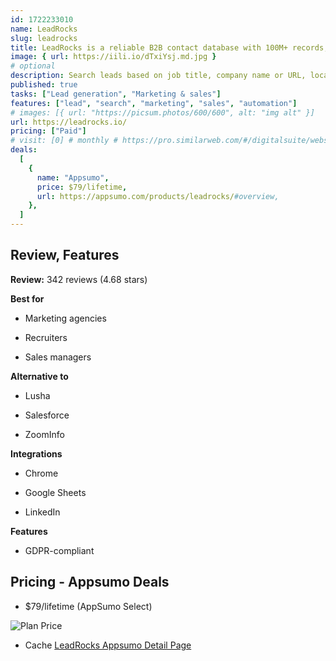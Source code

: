 ```yaml
---
id: 1722233010
name: LeadRocks
slug: leadrocks
title: LeadRocks is a reliable B2B contact database with 100M+ records, emails, phone numbers, and LinkedIns
image: { url: https://iili.io/dTxiYsj.md.jpg }
# optional
description: Search leads based on job title, company name or URL, location, industry and team sizeUpload your CSV into your CRM or any automation tool to gear up your prospecting
published: true
tasks: ["Lead generation", "Marketing & sales"]
features: ["lead", "search", "marketing", "sales", "automation"]
# images: [{ url: "https://picsum.photos/600/600", alt: "img alt" }]
url: https://leadrocks.io/
pricing: ["Paid"]
# visit: [0] # monthly # https://pro.similarweb.com/#/digitalsuite/websiteanalysis/home
deals:
  [
    {
      name: "Appsumo",
      price: $79/lifetime,
      url: https://appsumo.com/products/leadrocks/#overview,
    },
  ]
---
```


## Review, Features

**Review:** 342 reviews (4.68 stars)

**Best for**

- Marketing agencies

- Recruiters

- Sales managers

**Alternative to**

- Lusha

- Salesforce

- ZoomInfo

**Integrations**

- Chrome

- Google Sheets

- LinkedIn

**Features**

- GDPR-compliant

## Pricing - Appsumo Deals

- $79/lifetime (AppSumo Select)

<Img src="https://iili.io/dTIpEkG.png" alt="Plan Price" />

- Cache [LeadRocks Appsumo Detail Page](https://iili.io/dTIp8pj.png)
